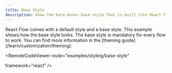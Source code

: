 ```yaml
---
title: Base Style
description: Show the bare-bones base style that is built into React Flow, but is not used by default
---
```



<ExampleLayout>
React Flow comes with a default style and a base style. This example shows how the base style looks. The base style is mandatory for every flow to work.
You can find more information in the [theming guide](/learn/customization/theming).

<RemoteCodeViewer
  route="examples/styling/base-style"
  
  framework="react"
/>
</ExampleLayout>

